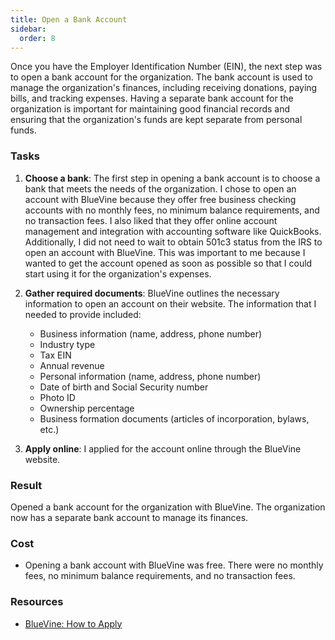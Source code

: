 ```yaml
---
title: Open a Bank Account
sidebar:
  order: 8
---
```


Once you have the Employer Identification Number (EIN), the next step was to open a bank account for the organization. The bank account is used to 
manage the organization's finances, including receiving donations, paying bills, and tracking expenses. Having a separate bank account for the organization 
is important for maintaining good financial records and ensuring that the organization's funds are kept separate from personal funds.

### Tasks

<Steps>

1. **Choose a bank**: The first step in opening a bank account is to choose a bank that meets the needs of the organization. I chose to open an account with BlueVine because they offer free business checking accounts with no monthly fees, no minimum balance requirements, and no transaction fees. I also liked that they offer online account management and integration with accounting software like QuickBooks. Additionally, I did not need to wait to obtain 501c3 status from the IRS to open an account with BlueVine. This was important to me because I wanted to get the account opened as soon as possible so that I could start using it for the organization's expenses.

1. **Gather required documents**: BlueVine outlines the necessary information to open an account on their website. The information that I needed to provide included:
    - Business information (name, address, phone number)
    - Industry type
    - Tax EIN
    - Annual revenue
    - Personal information (name, address, phone number)
    - Date of birth and Social Security number
    - Photo ID
    - Ownership percentage
    - Business formation documents (articles of incorporation, bylaws, etc.)

1. **Apply online**: I applied for the account online through the BlueVine website.

</Steps>

### Result

Opened a bank account for the organization with BlueVine. The organization now has a separate bank account to manage its finances.

### Cost

- Opening a bank account with BlueVine was free. There were no monthly fees, no minimum balance requirements, and no transaction fees.

### Resources

- [BlueVine: How to Apply](https://www.bluevine.com/guides/checking/how-to-apply)